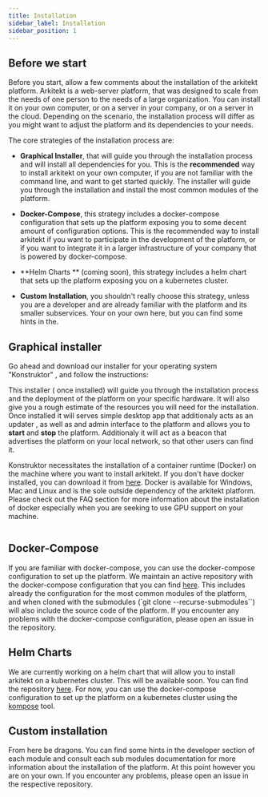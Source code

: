 ```yaml
---
title: Installation
sidebar_label: Installation
sidebar_position: 1
---
```



## Before we start

Before you start, allow a few comments about the installation of the arkitekt platform. Arkitekt
is a web-server platform, that was designed to scale from the needs of one person to the needs of
a large organization. You can install it on your own computer, or on a server in your company, or
on a server in the cloud. Depending on the scenario, the installation process will differ
as you might want to adjust the platform and its dependencies to your needs.

The core strategies of the installation process are:

- **Graphical Installer**, that will guide you through the installation process and will install
  all dependencies for you. This is the **recommended** way to install arkitekt on your own computer,
  if you are not familiar with the command line, and want to get started quickly. The installer
  will guide you through the installation and install the most common modules of the platform.

- **Docker-Compose**, this strategy includes a docker-compose configuration that sets up the platform
  exposing you to some decent amount of configuration options. This is the recommended way to install 
  arkitekt if you want to participate in the development of the platform, or if you want to integrate
  it in a larger infrastructure of your company that is powered by docker-compose.

- **Helm Charts ** (coming soon), this strategy includes a helm chart that sets up the platform
  exposing you on a kubernetes cluster.

- **Custom Installation**, you shouldn't really choose this strategy, unless you are a developer and
  are already familiar with the platform and its smaller subservices. Your on your own here, but
  you can find some hints in the.


## Graphical installer

Go ahead and download our installer for your operating system "Konstruktor" , and follow the instructions:

<DownloadGrid/>


This installer ( once installed) will guide you through the installation process and the deployment of the  platform on your specific hardware. It will also give you a rough estimate of the resources you will need for the installation. Once installed it will serves  simple desktop app that  additionaly acts as an updater ,  as well as and admin interface to the platform and allows you to **start** and **stop** the platform. Additionaly it will act as a beacon
that advertises the platform on your local network, so that other users can find it.

Konstruktor necessitates the installation of a container runtime (Docker) on the machine where you want to install arkitekt.
If you don't have docker installed, you can download it from [here](https://www.docker.com/products/docker-desktop). Docker
is available for Windows, Mac and Linux and is the sole outside dependency of the arkitekt platform. Please check out
the FAQ section for more information about the installation of docker especially when you are seeking to use GPU support
on your machine.

<Image img={thumbnail} />


## Docker-Compose

If you are familiar with docker-compose, you can use the docker-compose configuration to set up the platform. We maintain
an active repository with the docker-compose configuration that you can find [here](https://github.com/jhnnsrs/arkitekt-server).
This includes already the configuration for the most common modules of the platform, and when cloned with the submodules
(`git clone --recurse-submodules``) will also include the source code of the platform. If you encounter any problems with
the docker-compose configuration, please open an issue in the repository.


## Helm Charts

We are currently working on a helm chart that will allow you to install arkitekt on a kubernetes cluster. This will be
available soon. You can find the repository [here](https://github.com/jhnnsrs/arkitekt-helm). For now, you can use the
docker-compose configuration to set up the platform on a kubernetes cluster using the [kompose](https://kompose.io/) tool.

## Custom installation

From here be dragons. You can find some hints in the  developer section of each module and consult each sub
modules documentation for more information about the installation of the platform. At this point however you are on your
own. If you encounter any problems, please open an issue in the respective repository.

